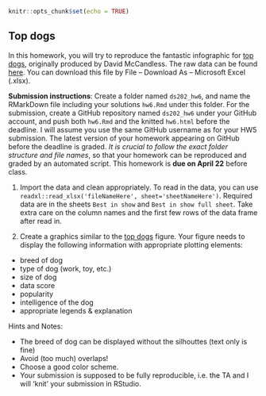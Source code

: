 ```r
knitr::opts_chunk$set(echo = TRUE)
```

## Top dogs

In this homework, you will try to reproduce the fantastic infographic for [top dogs](https://informationisbeautiful.net/visualizations/best-in-show-whats-the-top-data-dog/), originally produced by David McCandless. The raw data can be found [here](https://docs.google.com/spreadsheets/d/1l_HfF5EaN-QgnLc2UYdCc7L2CVrk0p3VdGB1godOyhk/edit#gid=10). You can download this file by File -- Download As -- Microsoft Excel (.xlsx).

**Submission instructions**: Create a folder named `ds202_hw6`, and name the RMarkDown file including your solutions `hw6.Rmd` under this folder. For the submission, create a GitHub repository named `ds202_hw6` under your GitHub account, and push both `hw6.Rmd` and the knitted `hw6.html` before the deadline. I will assume you use the same GitHub username as for your HW5 submission. The latest version of your homework appearing on GitHub before the deadline is graded. *It is crucial to follow the exact folder structure and file names*, so that your homework can be reproduced and graded by an automated script. This homework is **due on April 22** before class.

1. Import the data and clean appropriately. To read in the data, you can use `readxl::read_xlsx('fileNameHere', sheet='sheetNameHere')`. Required data are in the sheets `Best in show` and `Best in show full sheet`. Take extra care on the column names and the first few rows of the data frame after read in.

2. Create a graphics similar to the  [top dogs](https://informationisbeautiful.net/visualizations/best-in-show-whats-the-top-data-dog/) figure. Your figure needs to display the following information with appropriate plotting elements:

- breed of dog
- type of dog (work, toy, etc.)
- size of dog
- data score 
- popularity
- intelligence of the dog
- appropriate legends & explanation

Hints and Notes:

- The breed of dog can be displayed without the silhouttes (text only is fine)
- Avoid (too much) overlaps!
- Choose a good color scheme.
- Your submission is supposed to be fully reproducible, i.e. the TA and I will 'knit' your submission in RStudio. 